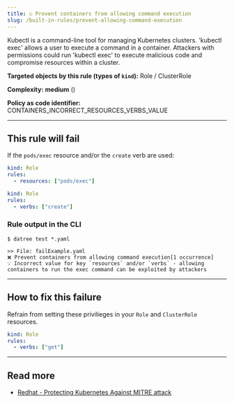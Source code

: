 ```yaml
---
title: ☑️ Prevent containers from allowing command execution
slug: /built-in-rules/prevent-allowing-command-execution
---
```



Kubectl is a command-line tool for managing Kubernetes clusters. 'kubectl exec' allows a user to execute a command in a container. Attackers with permissions could run 'kubectl exec' to execute malicious code and compromise resources within a cluster.

**Targeted objects by this rule (types of **`kind`**):** Role / ClusterRole

**Complexity:** **medium** (<Complexity/>)

**Policy as code identifier:** CONTAINERS_INCORRECT_RESOURCES_VERBS_VALUE

---

## This rule will fail

If the `pods/exec` resource and/or the `create` verb are used:

```yaml
kind: Role
rules:
  - resources: ["pods/exec"]
```

```yaml
kind: Role
rules:
  - verbs: ["create"]
```

### Rule output in the CLI

```terminal
$ datree test *.yaml

>> File: failExample.yaml
❌ Prevent containers from allowing command execution[1 occurrence]
💡 Incorrect value for key `resources` and/or `verbs` - allowing containers to run the exec command can be exploited by attackers
```

---

## How to fix this failure

Refrain from setting these privilieges in your `Role` and `ClusterRole` resources.

```yaml
kind: Role
rules:
  - verbs: ["get"]
```

---

## Read more

- [Redhat - Protecting Kubernetes Against MITRE attack](https://cloud.redhat.com/blog/protecting-kubernetes-against-mitre-attck-execution)
